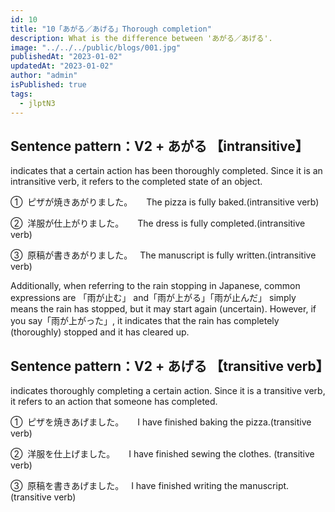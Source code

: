 ```yaml
---
id: 10
title: "10「あがる／あげる」Thorough completion"
description: What is the difference between 'あがる／あげる'.
image: "../../../public/blogs/001.jpg"
publishedAt: "2023-01-02"
updatedAt: "2023-01-02"
author: "admin"
isPublished: true
tags:
  - jlptN3
---
```


## Sentence pattern：V2 + あがる 【intransitive】

indicates that a certain action has been thoroughly completed. Since it is an intransitive verb, it refers to the completed state of an object.

①  ピザが焼きあがりました。
　 The pizza is fully baked.(intransitive verb)

②  洋服が仕上がりました。
　 The dress is fully completed.(intransitive verb)

③  原稿が書きあがりました。
  The manuscript is fully written.(intransitive verb)

Additionally, when referring to the rain stopping in Japanese, common expressions are 「雨が止む」 and「雨が上がる」「雨が止んだ」 simply means the rain has stopped, but it may start again (uncertain). However, if you say「雨が上がった」, it indicates that the rain has completely (thoroughly) stopped and it has cleared up.

## Sentence pattern：V2 + あげる 【transitive verb】

indicates thoroughly completing a certain action. Since it is a transitive verb, it refers to an action that someone has completed.

①  ピザを焼きあげました。
　 I have finished baking the pizza.(transitive verb)

②  洋服を仕上げました。
　 I have finished sewing the clothes. (transitive verb)

③  原稿を書きあげました。
  I have finished writing the manuscript.(transitive verb)
